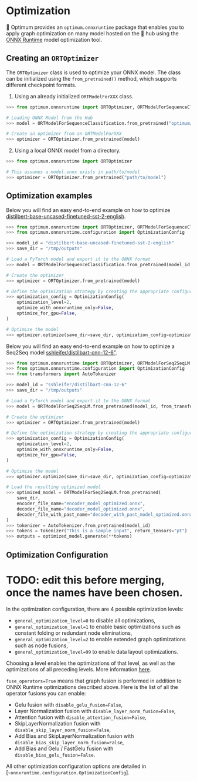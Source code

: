 <!--Copyright 2022 The HuggingFace Team. All rights reserved.

Licensed under the Apache License, Version 2.0 (the "License"); you may not use this file except in compliance with
the License. You may obtain a copy of the License at

http://www.apache.org/licenses/LICENSE-2.0

Unless required by applicable law or agreed to in writing, software distributed under the License is distributed on
an "AS IS" BASIS, WITHOUT WARRANTIES OR CONDITIONS OF ANY KIND, either express or implied. See the License for the
specific language governing permissions and limitations under the License.
-->

# Optimization

🤗 Optimum provides an `optimum.onnxruntime` package that enables you to apply graph optimization on many model hosted on the 🤗 hub using the [ONNX Runtime](https://github.com/microsoft/onnxruntime/tree/master/onnxruntime/python/tools/transformers) model optimization tool.


## Creating an `ORTOptimizer`

The `ORTOptimizer` class is used to optimize your ONNX model. The class can be initialized using the `from_pretrained()` method, which supports different checkpoint formats.

1. Using an already initialized `ORTModelForXXX` class.

```python
>>> from optimum.onnxruntime import ORTOptimizer, ORTModelForSequenceClassification

# Loading ONNX Model from the Hub
>>> model = ORTModelForSequenceClassification.from_pretrained("optimum/distilbert-base-uncased-finetuned-sst-2-english")

# Create an optimizer from an ORTModelForXXX
>>> optimizer = ORTOptimizer.from_pretrained(model)
```

2. Using a local ONNX model from a directory.

```python
>>> from optimum.onnxruntime import ORTOptimizer

# This assumes a model.onnx exists in path/to/model
>>> optimizer = ORTOptimizer.from_pretrained("path/to/model")
```


## Optimization examples

Below you will find an easy end-to-end example on how to optimize [distilbert-base-uncased-finetuned-sst-2-english](https://huggingface.co/distilbert-base-uncased-finetuned-sst-2-english).

```python
>>> from optimum.onnxruntime import ORTOptimizer, ORTModelForSequenceClassification
>>> from optimum.onnxruntime.configuration import OptimizationConfig

>>> model_id = "distilbert-base-uncased-finetuned-sst-2-english"
>>> save_dir = "/tmp/outputs"

# Load a PyTorch model and export it to the ONNX format
>>> model = ORTModelForSequenceClassification.from_pretrained(model_id, from_transformers=True)

# Create the optimizer
>>> optimizer = ORTOptimizer.from_pretrained(model)

# Define the optimization strategy by creating the appropriate configuration
>>> optimization_config = OptimizationConfig(
    optimization_level=2,
    optimize_with_onnxruntime_only=False,
    optimize_for_gpu=False,
)

# Optimize the model
>>> optimizer.optimize(save_dir=save_dir, optimization_config=optimization_config)
```


Below you will find an easy end-to-end example on how to optimize a Seq2Seq model [sshleifer/distilbart-cnn-12-6"](https://huggingface.co/sshleifer/distilbart-cnn-12-6).

```python
>>> from optimum.onnxruntime import ORTOptimizer, ORTModelForSeq2SeqLM
>>> from optimum.onnxruntime.configuration import OptimizationConfig
>>> from transformers import AutoTokenizer

>>> model_id = "sshleifer/distilbart-cnn-12-6"
>>> save_dir = "/tmp/outputs"

# Load a PyTorch model and export it to the ONNX format
>>> model = ORTModelForSeq2SeqLM.from_pretrained(model_id, from_transformers=True)

# Create the optimizer
>>> optimizer = ORTOptimizer.from_pretrained(model)

# Define the optimization strategy by creating the appropriate configuration
>>> optimization_config = OptimizationConfig(
    optimization_level=2,
    optimize_with_onnxruntime_only=False,
    optimize_for_gpu=False,
)

# Optimize the model
>>> optimizer.optimize(save_dir=save_dir, optimization_config=optimization_config)

# Load the resulting optimized model
>>> optimized_model = ORTModelForSeq2SeqLM.from_pretrained(
    save_dir,
    encoder_file_name="encoder_model_optimized.onnx",
    decoder_file_name="decoder_model_optimized.onnx",
    decoder_file_with_past_name="decoder_with_past_model_optimized.onnx",
)
>>> tokenizer = AutoTokenizer.from_pretrained(model_id)
>>> tokens = tokenizer("This is a sample input", return_tensors="pt")
>>> outputs = optimized_model.generate(**tokens)
```


## Optimization Configuration

# TODO: edit this before merging, once the names have been chosen.

In the optimization configuration, there are 4 possible optimization levels:
- `general_optimization_level=0` to disable all optimizations,
- `general_optimization_level=1` to enable basic optimizations such as constant folding or redundant node eliminations,
- `general_optimization_level=2` to enable extended graph optimizations such as node fusions,
- `general_optimization_level=99` to enable data layout optimizations.

Choosing a level enables the optimizations of that level, as well as the optimizations of all preceding levels.
More information [here](https://onnxruntime.ai/docs/performance/graph-optimizations.html).

`fuse_operators=True` means that graph fusion is performed in addition to ONNX Runtime optimizations described above.
Here is the list of all the operator fusions you can enable:
- Gelu fusion with `disable_gelu_fusion=False`,
- Layer Normalization fusion with `disable_layer_norm_fusion=False`,
- Attention fusion with `disable_attention_fusion=False`,
- SkipLayerNormalization fusion with `disable_skip_layer_norm_fusion=False`,
- Add Bias and SkipLayerNormalization fusion with `disable_bias_skip_layer_norm_fusion=False`,
- Add Bias and Gelu / FastGelu fusion with `disable_bias_gelu_fusion=False`.

All other optimization configuration options are detailed in [`~onnxruntime.configuration.OptimizationConfig`].
